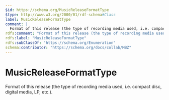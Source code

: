 ```yaml
---
$id: https://schema.org/MusicReleaseFormatType
$type: http://www.w3.org/2000/01/rdf-schema#Class
label: MusicReleaseFormatType
comment: |
  Format of this release (the type of recording media used, i.e. compact disc, digital media, LP, etc.).
rdfs:comment: "Format of this release (the type of recording media used, i.e. compact disc, digital media, LP, etc.)."
rdfs:label: "MusicReleaseFormatType"
rdfs:subClassOf: "https://schema.org/Enumeration"
schema:contributor: "https://schema.org/docs/collab/MBZ"
---
```


# MusicReleaseFormatType

Format of this release (the type of recording media used, i.e. compact disc, digital media, LP, etc.).

